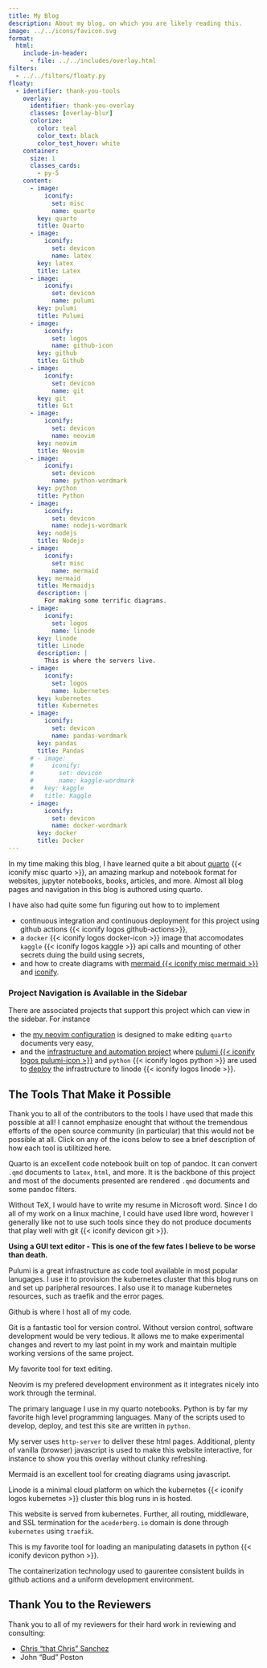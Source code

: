 ```yaml
---
title: My Blog
description: About my blog, on which you are likely reading this.
image: ../../icons/favicon.svg
format:
  html:
    include-in-header:
      - file: ../../includes/overlay.html
filters:
  - ../../filters/floaty.py
floaty:
  - identifier: thank-you-tools
    overlay:
      identifier: thank-you-overlay
      classes: [overlay-blur]
      colorize:
        color: teal
        color_text: black
        color_test_hover: white
    container:
      size: 1
      classes_cards:
        - py-5
    content:
      - image:
          iconify:
            set: misc
            name: quarto
        key: quarto
        title: Quarto
      - image:
          iconify:
            set: devicon
            name: latex
        key: latex
        title: Latex
      - image:
          iconify:
            set: devicon
            name: pulumi
        key: pulumi
        title: Pulumi
      - image:
          iconify:
            set: logos
            name: github-icon
        key: github
        title: Github
      - image:
          iconify:
            set: devicon
            name: git
        key: git
        title: Git
      - image:
          iconify:
            set: devicon
            name: neovim
        key: neovim
        title: Neovim
      - image:
          iconify:
            set: devicon
            name: python-wordmark
        key: python
        title: Python
      - image:
          iconify:
            set: devicon
            name: nodejs-wordmark
        key: nodejs
        title: Nodejs
      - image:
          iconify:
            set: misc
            name: mermaid
        key: mermaid
        title: Mermaidjs
        description: |
          For making some terrific diagrams.
      - image:
          iconify:
            set: logos
            name: linode
        key: linode
        title: Linode
        description: |
          This is where the servers live.
      - image:
          iconify:
            set: logos
            name: kubernetes
        key: kubernetes
        title: Kubernetes
      - image:
          iconify:
            set: devicon
            name: pandas-wordmark
        key: pandas
        title: Pandas
      # - image:
      #     iconify:
      #       set: devicon
      #       name: kaggle-wordmark
      #   key: kaggle
      #   title: Kaggle
      - image:
          iconify:
            set: devicon
            name: docker-wordmark
        key: docker
        title: Docker
---
```


In my time making this blog, I have learned quite a bit about [quarto](https://quarto.org) {{< iconify misc quarto >}},
an amazing markup and notebook format for websites, jupyter notebooks, books, articles, and more.
Almost all blog pages and navigation in this blog is authored using quarto.

I have also had quite some fun figuring out how to to implement

- continuous integration and continuous deployment for this project using github actions {{< iconify logos github-actions>}},
- a `docker` {{< iconify logos docker-icon >}} image that accomodates `kaggle` {{< iconify logos kaggle >}} api calls and mounting of other secrets duing the build using secrets,
- and how to create diagrams with [mermaid {{< iconify misc mermaid >}}](https://mermaid.js.org) and [iconify](https://iconify.design).

::: { .callout-note }

### Project Navigation is Available in the Sidebar

There are associated projects that support this project which can view in the sidebar.
For instance

- the [my neovim configuration](../nvim-config/index.qmd) is designed to make editing `quarto` documents very easy,
- and the [infrastructure and automation project](../automation) where [pulumi {{< iconify logos pulumi-icon >}}](https://pulumi.com/) and `python` {{< iconify logos python >}} are used to [deploy](./deploy.qmd) the infrastructure to linode {{< iconify logos linode >}}.

:::

## The Tools That Make it Possible

Thank you to all of the contributors to the tools I have used that made this possible at all!
I cannot emphasize enought that without the tremendous efforts of the open source community (in particular) that this would not be possible at all.
Click on any of the icons below to see a brief description of how each tool is utilitized here.

:::::: { #thank-you-tools }

<!-- start overlay --> ::::: { .overlay #thank-you-overlay }
<!-- start overlay-content --> :::: { .overlay-content }

::: { .overlay-content-item data-key="quarto" }

Quarto is an excellent code notebook built on top of pandoc.
It can convert `.qmd` documents to
<iconify-icon icon="devicon:latex"></iconify-icon> `latex`,
<iconify-icon icon="devicon:html5"></iconify-icon> `html`, and more.
It is the backbone of this project and most of the documents
presented are rendered `.qmd` documents and some pandoc filters.

:::

::: { .overlay-content-item data-key="latex" }

Without TeX, I would have to write my resume in Microsoft word.
Since I do all of my work on a linux machine, I could have used libre
word, however I generally like not to use such tools since they do
not produce documents that play well with git
{{< iconify devicon git >}}.

**Using a GUI text editor - This is one of the few fates I believe to
be worse than death.**

:::

::: { .overlay-content-item data-key="pulumi" }

Pulumi is a great infrastructure as code tool available in most
popular lanugages. I use it to provision the kubernetes cluster
that this blog runs on and set up paripheral resources. I also use
it to manage kubernetes resources, such as traefik and the error
pages. <iconify-icon icon="logos:kubernetes"></iconify-icon>

:::

::: { .overlay-content-item data-key="github" }

Github is where I host all of my code.

:::

::: { .overlay-content-item data-key="git" }

Git is a fantastic tool for version control.
Without version control, software development would be very tedious.
It allows me to make experimental changes and revert to my last point
in my work and maintain multiple working versions of the same
project.

:::

::: { .overlay-content-item data-key="neovim" }

My favorite tool for text editing.

Neovim is my prefered development environment as it integrates nicely into work through the terminal.

:::

::: { .overlay-content-item data-key="python" }

The primary language I use in my quarto notebooks.
Python is by far my favorite high level programming languages.
Many of the scripts used to develop, deploy, and test this site are written in `python`.

:::

::: { .overlay-content-item data-key="nodejs" }

My server uses `http-server` to deliver these html pages.
Additional, plenty of vanilla (browser) javascript is used to make this website interactive,
for instance to show you this overlay without clunky refreshing.

:::

::: { .overlay-content-item data-key="mermaid" }

Mermaid is an excellent tool for creating diagrams using javascript.

:::

::: { .overlay-content-item data-key="linode" }

Linode is a minimal cloud platform on which the kubernetes {{< iconify logos kubernetes >}} cluster
this blog runs in is hosted.

:::

::: { .overlay-content-item data-key="kubernetes" }

This website is served from kubernetes. Further, all routing, middleware, and
SSL termination for the `acederberg.io` domain is done through `kubernetes`
using `traefik`.

:::

::: { .overlay-content-item data-key="pandas" }

This is my favorite tool for loading an manipulating datasets in
python {{< iconify devicon python >}}.

:::

<!--
::: { .overlay-content-item data-key="kaggle" }

The data science competition platform.

There is a section of this site dedicated to my kaggle assignments.

:::
-->

::: { .overlay-content-item data-key="docker" }

The containerization technology used to gaurentee consistent builds
in github actions and a uniform development environment.

:::

<!-- stop overlay-content --> ::::
<!-- stop overlay-content-item --> :::::

:::::

## Thank You to the Reviewers

Thank you to all of my reviewers for their hard work in reviewing and consulting:

::: {}

- [Chris "that Chris" Sanchez]()
- John "Bud" Poston

:::
